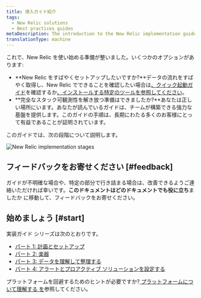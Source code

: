 ```yaml
---
title: 導入ガイド紹介
tags:
  - New Relic solutions
  - Best practices guides
metaDescription: The introduction to the New Relic implementation guide.
translationType: machine
---
```



これで、New Relic を使い始める準備が整いました。いくつかのオプションがあります:

* **New Relic をすばやくセットアップしたいですか?**データの流れをすばやく取得し、New Relic でできることを確認したい場合は[、クイック起動ガイド](/docs/new-relic-solutions/get-started/quick-launch-guide)を確認するか[、インストールする特定のツールを参照してください](https://newrelic.com/instant-observability)。
* **完全なスタック可観測性を解き放つ準備はできましたか?**あなたは正しい場所にいます。あなたが読んでいるガイドは、チームが構築できる強力な基盤を提供します。このガイドの手順は、長期にわたる多くのお客様にとって有益であることが証明されています。

このガイドでは、次の段階について説明します。

<img
  title="New Relic implementation stages"
  alt="New Relic implementation stages"
  src={apmImplementationGuideStages}
/>

## フィードバックをお寄せください [#feedback]

ガイドが不明確な場合や、特定の部分で行き詰まる場合は、改善できるようご連絡いただければ幸いです。**このドキュメントはどのドキュメントでも役に立ち**ましたか に移動して、フィードバックをお寄せください。

## 始めましょう [#start]

実装ガイド シリーズは次のとおりです。

* [パート 1: 計画とセットアップ](/docs/new-relic-solutions/get-started/implementation-guide-planning-setup)
* [パート 2: 楽器](/docs/new-relic-solutions/get-started/implementation-guide-instrument)
* [パート 3: データを理解して整理する](/docs/new-relic-solutions/get-started/implementation-guide-organize-data)
* [パート 4: アラートとプロアクティブ ソリューションを設定する](/docs/new-relic-solutions/get-started/implementation-guide-alerting-proactive-solutions)

プラットフォームを回避するためのヒントが必要ですか?[ プラットフォームについて理解する を](/docs/new-relic-solutions/new-relic-one/introduction-new-relic-platform)参照してください。